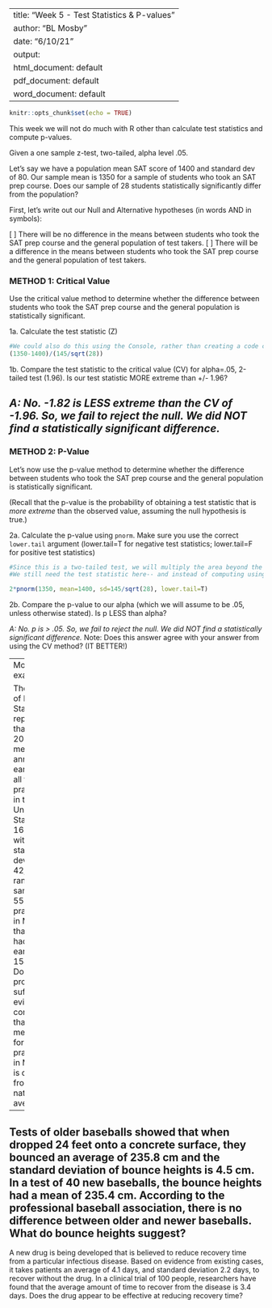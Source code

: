 
---
title: "Week 5 - Test Statistics & P-values"
author: "BL Mosby"
date: "6/10/21"
output:
  html_document: default
  pdf_document: default
  word_document: default
---

```r
knitr::opts_chunk$set(echo = TRUE)
```

This week we will not do much with R other than calculate test statistics and compute p-values.

Given a one sample z-test, two-tailed, alpha level .05. 

Let's say we have a population mean SAT score of 1400 and standard dev of 80. Our sample mean is 1350 for a sample of students who took an SAT prep course. Does our sample of 28 students statistically significantly differ from the population?

First, let's write out our Null and Alternative hypotheses (in words AND in symbols):

\[
\begin{eqnarray}
H_0: \mu_{satprep} = \mu_0 \\
\end{eqnarray}
\]
There will be no difference in the means between students who took the SAT prep course and the general population of test takers.
\[
\begin{eqnarray}
H_1: \mu_{satprep} \neq \mu_0 \\ 
\end{eqnarray}
\]
There will be a difference in the means between students who took the SAT prep course and the general population of test takers.

### METHOD 1: Critical Value
Use the critical value method to determine whether the difference between students who took the SAT prep course and the general population is statistically significant.

1a. Calculate the test statistic (Z)
```r
#We could also do this using the Console, rather than creating a code chunk.
(1350-1400)/(145/sqrt(28))
```
1b. Compare the test statistic to the critical value (CV) for alpha=.05, 2-tailed test (1.96). Is our test statistic MORE extreme than +/- 1.96? 

*A: No. -1.82 is LESS extreme than the CV of -1.96. So, we fail to reject the null. We did NOT find a statistically significant difference.*
---

### METHOD 2: P-Value
Let's now use the p-value method to determine whether the difference between students who took the SAT prep course and the general population is statistically significant.

(Recall that the p-value is the probability of obtaining a test statistic that is *more extreme* than the observed value, assuming the null hypothesis is true.)

2a. Calculate the p-value using `pnorm`. Make sure you use the correct `lower.tail` argument (lower.tail=T for negative test statistics; lower.tail=F for positive test statistics)
```r
#Since this is a two-tailed test, we will multiply the area beyond the test statistic by 2.
#We still need the test statistic here-- and instead of computing using the Console, we can also enter the sample data directly into the `pnorm` function:

2*pnorm(1350, mean=1400, sd=145/sqrt(28), lower.tail=T)
```

2b. Compare the p-value to our alpha (which we will assume to be .05, unless otherwise stated). Is p LESS than alpha? 

*A: No. p is > .05. So, we fail to reject the null. We did NOT find a statistically significant difference.* Note: Does this answer agree with your answer from using the CV method? (IT BETTER!)

---
More examples:

The Bureau of Labor Statistics reported that in May 2009, the mean annual earnings of all family practitioners in the United States was 168,550, with a standard deviation of 42,750. A random sample of 55 family practitioners in Missouri that month had mean earnings of 154,590. Do the data provide sufficient evidence to conclude that the mean salary for family practitioners in Missouri is different from the national average?
---

Tests of older baseballs showed that when dropped 24 feet onto a concrete surface, they bounced an average of 235.8 cm and the standard deviation of bounce heights is 4.5 cm. In a test of 40 new baseballs, the bounce heights had a mean of 235.4 cm. According to the professional baseball association, there is no difference between older and newer baseballs.  What do bounce heights suggest?
---

A new drug is being developed that is believed to reduce recovery time from a particular infectious disease. Based on evidence from existing cases, it takes patients an average of 4.1 days, and standard deviation 2.2 days, to recover without the drug. In a clinical trial of 100 people, researchers have found that the average amount of time to recover from the disease is 3.4 days. Does the drug appear to be effective at reducing recovery time?